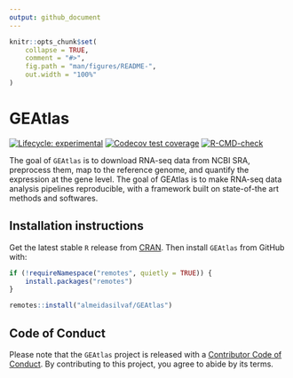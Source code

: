 ```yaml
---
output: github_document
---
```


<!-- README.md is generated from README.Rmd. Please edit that file -->

```r
knitr::opts_chunk$set(
    collapse = TRUE,
    comment = "#>",
    fig.path = "man/figures/README-",
    out.width = "100%"
)
```

# GEAtlas

<!-- badges: start -->
[![Lifecycle: experimental](https://img.shields.io/badge/lifecycle-experimental-orange.svg)](https://lifecycle.r-lib.org/articles/stages.html#experimental)
[![Codecov test coverage](https://codecov.io/gh/almeidasilvaf/GEAtlas/branch/main/graph/badge.svg)](https://codecov.io/gh/almeidasilvaf/GEAtlas?branch=main)
[![R-CMD-check](https://github.com/almeidasilvaf/GEAtlas/workflows/R-CMD-check/badge.svg)](https://github.com/almeidasilvaf/GEAtlas/actions)
<!-- badges: end -->

The goal of `GEAtlas` is to download RNA-seq data from NCBI SRA,
preprocess them, map to the reference genome, and quantify the expression
at the gene level. The goal of GEAtlas is to make RNA-seq data analysis
pipelines reproducible, with a framework built on state-of-the art methods
and softwares.

## Installation instructions

Get the latest stable `R` release from [CRAN](http://cran.r-project.org/). Then install `GEAtlas` from GitHub with:

```r
if (!requireNamespace("remotes", quietly = TRUE)) {
    install.packages("remotes")
}

remotes::install("almeidasilvaf/GEAtlas")
```

## Code of Conduct

Please note that the `GEAtlas` project is released with a [Contributor Code of Conduct](http://bioconductor.org/about/code-of-conduct/). By contributing to this project, you agree to abide by its terms.

